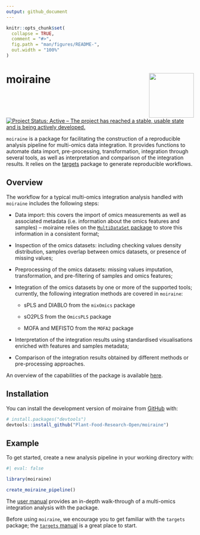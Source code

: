 ```yaml
---
output: github_document
---
```


<!-- README.md is generated from README.Rmd. Please edit that file -->

```r
knitr::opts_chunk$set(
  collapse = TRUE,
  comment = "#>",
  fig.path = "man/figures/README-",
  out.width = "100%"
)
```

# moiraine <img src="man/figures/logo.png" align="right" alt="" width="120" />

<!-- badges: start -->
[![Project Status: Active – The project has reached a stable, usable state and is being actively developed.](https://www.repostatus.org/badges/latest/active.svg)](https://www.repostatus.org/#active)
<!-- badges: end -->

`moiraine` is a package for facilitating the construction of a reproducible analysis pipeline for multi-omics data integration. It provides functions to automate data import, pre-processing, transformation, integration through several tools, as well as interpretation and comparison of the integration results. It relies on the [targets](https://books.ropensci.org/targets/) package to generate reproducible workflows.

## Overview

The workflow for a typical multi-omics integration analysis handled with `moiraine` includes the following steps:

* Data import: this covers the import of omics measurements as well as associated metadata (i.e. information about the omics features and samples) -- moiraine relies on the [`MultiDataSet` package](https://bioconductor.org/packages/release/bioc/html/MultiDataSet.html) to store this information in a consistent format;

* Inspection of the omics datasets: including checking values density distribution, samples overlap between omics datasets, or presence of missing values;

* Preprocessing of the omics datasets: missing values imputation, transformation, and pre-filtering of samples and omics features;

* Integration of the omics datasets by one or more of the supported tools; currently, the following integration methods are covered in `moiraine`:

  * sPLS and DIABLO from the `mixOmics` package
  
  * sO2PLS from the `OmicsPLS` package
  
  * MOFA and MEFISTO from the `MOFA2` package

* Interpretation of the integration results using standardised visualisations enriched with features and samples metadata;

* Comparison of the integration results obtained by different methods or pre-processing approaches.

An overview of the capabilities of the package is available [here](https://plant-food-research-open.github.io/moiraine-manual/overview.html).

## Installation

You can install the development version of moiraine from [GitHub](https://github.com/) with:

``` r
# install.packages("devtools")
devtools::install_github("Plant-Food-Research-Open/moiraine")
```

## Example

To get started, create a new analysis pipeline in your working directory with:

```r
#| eval: false

library(moiraine)

create_moiraine_pipeline()
```

The [user manual](https://plant-food-research-open.github.io/moiraine-manual/) provides an in-depth walk-through of a multi-omics integration analysis with the package.

Before using `moiraine`, we encourage you to get familiar with the `targets` package; the [`targets` manual](https://books.ropensci.org/targets/) is a great place to start.
